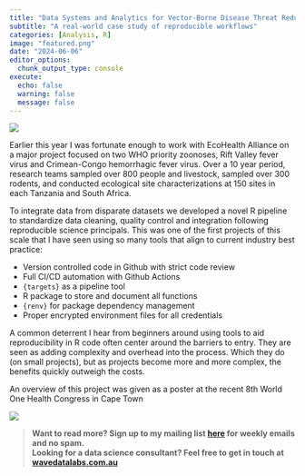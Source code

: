 ```yaml
---
title: "Data Systems and Analytics for Vector-Borne Disease Threat Reduction"  
subtitle: "A real-world case study of reproducible workflows"
categories: [Analysis, R]
image: "featured.png"
date: "2024-06-06"
editor_options: 
  chunk_output_type: console
execute: 
  echo: false
  warning: false 
  message: false
---  
```


![](featured.png)

Earlier this year I was fortunate enough to work with EcoHealth Alliance on a 
major project focused on two WHO priority zoonoses, Rift Valley fever virus and 
Crimean-Congo hemorrhagic fever virus. Over a 10 year period, research teams sampled 
over 800 people and livestock, sampled over 300 rodents, and conducted ecological site
characterizations at 150 sites in each Tanzania and South Africa.  

To integrate data from disparate datasets we developed a novel R pipeline to standardize data cleaning, 
quality control and integration following reproducible science principals. This was one of the first projects of this scale that I have seen using so many tools
that align to current industry best practice: 

- Version controlled code in Github with strict code review
- Full CI/CD automation with Github Actions  
- `{targets}` as a pipeline tool  
- R package to store and document all functions  
- `{renv}` for package dependency management  
- Proper encrypted environment files for all credentials    

A common deterrent I hear from beginners around using tools to aid reproducibility in R code often center 
around the barriers to entry.  They are seen as adding complexity and overhead into
the process. Which they do (on small projects), but as projects become more and more complex, the benefits
quickly outweigh the costs. 

An overview of this project was given as a poster at the recent 8th World One Health Congress in Cape Town 

![](poster.png)

>**Want to read more? Sign up to my mailing list [here](https://www.deanmarchiori.com/posts/) for weekly emails and no spam.**  
> **Looking for a data science consultant? Feel free to get in touch at [wavedatalabs.com.au](https://www.wavedatalabs.com.au/)**